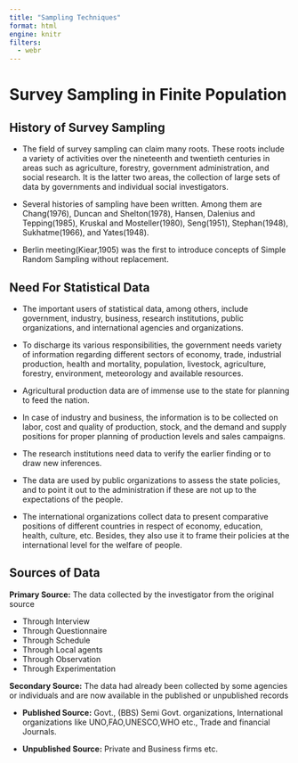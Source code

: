 ```yaml
---
title: "Sampling Techniques"
format: html
engine: knitr
filters:
  - webr
---
```


# Survey Sampling in Finite Population

## History of Survey Sampling

-   The field of survey sampling can claim many roots. These roots include a variety of activities over the nineteenth and twentieth centuries in areas such as agriculture, forestry, government administration, and social research. It is the latter two areas, the collection of large sets of data by governments and individual social investigators.

-   Several histories of sampling have been written. Among them are Chang(1976), Duncan and Shelton(1978), Hansen, Dalenius and Tepping(1985), Kruskal and Mosteller(1980), Seng(1951), Stephan(1948), Sukhatme(1966), and Yates(1948).

-   Berlin meeting(Kiear,1905) was the first to introduce concepts of Simple Random Sampling without replacement.


## Need For Statistical Data

-   The important users of statistical data, among others, include government, industry, business, research institutions, public organizations, and international agencies and organizations.

-   To discharge its various responsibilities, the government needs variety of information regarding different sectors of economy, trade, industrial production, health and mortality, population, livestock, agriculture, forestry, environment, meteorology and available resources. 

-   Agricultural production data are of immense use to the state for planning to feed the nation.

-   In case of industry and business, the information is to be collected on labor, cost and quality of production, stock, and the demand and supply positions for proper planning of production levels and sales campaigns. 

-   The research institutions need data to verify the earlier finding or to draw new inferences.

-   The data are used by public organizations to assess the state policies, and to point it out to the administration if these are not up to the expectations of the people.

-   The international organizations collect data to present comparative positions of different countries in respect of economy, education, health, culture, etc. Besides, they also use it to frame their policies at the international level for the welfare of people.


## Sources of Data

**Primary Source:** The data collected by the investigator from the original source

- Through Interview
- Through Questionnaire
- Through Schedule
- Through Local agents
- Through Observation
- Through Experimentation

**Secondary Source:** The  data had already been collected by some agencies or individuals and are now available in the published or unpublished records

- **Published Source:** Govt., (BBS) Semi Govt. organizations, International organizations like UNO,FAO,UNESCO,WHO etc., Trade and financial Journals.

- **Unpublished Source:** Private and Business firms etc.
